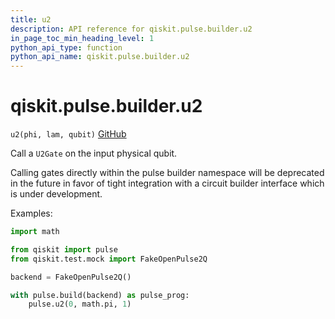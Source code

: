 ```yaml
---
title: u2
description: API reference for qiskit.pulse.builder.u2
in_page_toc_min_heading_level: 1
python_api_type: function
python_api_name: qiskit.pulse.builder.u2
---
```


# qiskit.pulse.builder.u2

<span id="qiskit.pulse.builder.u2" />

`u2(phi, lam, qubit)` [GitHub](https://github.com/qiskit/qiskit/tree/stable/0.20/qiskit/pulse/builder.py "view source code")

Call a `U2Gate` on the input physical qubit.

<Admonition title="Note" type="note">
  Calling gates directly within the pulse builder namespace will be deprecated in the future in favor of tight integration with a circuit builder interface which is under development.
</Admonition>

Examples:

```python
import math

from qiskit import pulse
from qiskit.test.mock import FakeOpenPulse2Q

backend = FakeOpenPulse2Q()

with pulse.build(backend) as pulse_prog:
    pulse.u2(0, math.pi, 1)
```


